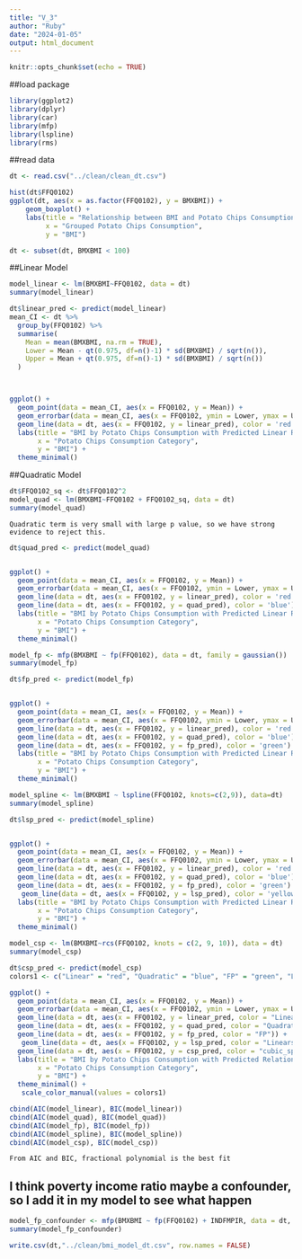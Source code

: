 ```yaml
---
title: "V_3"
author: "Ruby"
date: "2024-01-05"
output: html_document
---
```


```r
knitr::opts_chunk$set(echo = TRUE)
```

##load package
```r
library(ggplot2)
library(dplyr)
library(car)
library(mfp)
library(lspline)
library(rms)
```


##read data
```r
dt <- read.csv("../clean/clean_dt.csv")
```



```r
hist(dt$FFQ0102)
ggplot(dt, aes(x = as.factor(FFQ0102), y = BMXBMI)) +
    geom_boxplot() +
    labs(title = "Relationship between BMI and Potato Chips Consumption",
         x = "Grouped Potato Chips Consumption",
         y = "BMI") 

dt <- subset(dt, BMXBMI < 100)
```


##Linear Model
```r
model_linear <- lm(BMXBMI~FFQ0102, data = dt)
summary(model_linear)
```

```r
dt$linear_pred <- predict(model_linear)
mean_CI <- dt %>%
  group_by(FFQ0102) %>%
  summarise(
    Mean = mean(BMXBMI, na.rm = TRUE),
    Lower = Mean - qt(0.975, df=n()-1) * sd(BMXBMI) / sqrt(n()),
    Upper = Mean + qt(0.975, df=n()-1) * sd(BMXBMI) / sqrt(n())
  )



ggplot() +
  geom_point(data = mean_CI, aes(x = FFQ0102, y = Mean)) +
  geom_errorbar(data = mean_CI, aes(x = FFQ0102, ymin = Lower, ymax = Upper), width = 0.2) +
  geom_line(data = dt, aes(x = FFQ0102, y = linear_pred), color = 'red') +
  labs(title = "BMI by Potato Chips Consumption with Predicted Linear Relationship",
       x = "Potato Chips Consumption Category",
       y = "BMI") +
  theme_minimal()
```


##Quadratic Model
```r
dt$FFQ0102_sq <- dt$FFQ0102^2
model_quad <- lm(BMXBMI~FFQ0102 + FFQ0102_sq, data = dt)
summary(model_quad)
```

```asis
Quadratic term is very small with large p value, so we have strong evidence to reject this.
```

```r
dt$quad_pred <- predict(model_quad)


ggplot() +
  geom_point(data = mean_CI, aes(x = FFQ0102, y = Mean)) +
  geom_errorbar(data = mean_CI, aes(x = FFQ0102, ymin = Lower, ymax = Upper), width = 0.2) +
  geom_line(data = dt, aes(x = FFQ0102, y = linear_pred), color = 'red') +
  geom_line(data = dt, aes(x = FFQ0102, y = quad_pred), color = 'blue') +
  labs(title = "BMI by Potato Chips Consumption with Predicted Linear Relationship",
       x = "Potato Chips Consumption Category",
       y = "BMI") +
  theme_minimal()
```

```r
model_fp <- mfp(BMXBMI ~ fp(FFQ0102), data = dt, family = gaussian())
summary(model_fp)
```

```r
dt$fp_pred <- predict(model_fp)


ggplot() +
  geom_point(data = mean_CI, aes(x = FFQ0102, y = Mean)) +
  geom_errorbar(data = mean_CI, aes(x = FFQ0102, ymin = Lower, ymax = Upper), width = 0.2) +
  geom_line(data = dt, aes(x = FFQ0102, y = linear_pred), color = 'red') +
  geom_line(data = dt, aes(x = FFQ0102, y = quad_pred), color = 'blue') +
  geom_line(data = dt, aes(x = FFQ0102, y = fp_pred), color = 'green') +
  labs(title = "BMI by Potato Chips Consumption with Predicted Linear Relationship",
       x = "Potato Chips Consumption Category",
       y = "BMI") +
  theme_minimal()
```

```r
model_spline <- lm(BMXBMI ~ lspline(FFQ0102, knots=c(2,9)), data=dt)
summary(model_spline)
```

```r
dt$lsp_pred <- predict(model_spline)


ggplot() +
  geom_point(data = mean_CI, aes(x = FFQ0102, y = Mean)) +
  geom_errorbar(data = mean_CI, aes(x = FFQ0102, ymin = Lower, ymax = Upper), width = 0.2) +
  geom_line(data = dt, aes(x = FFQ0102, y = linear_pred), color = 'red') +
  geom_line(data = dt, aes(x = FFQ0102, y = quad_pred), color = 'blue') +
  geom_line(data = dt, aes(x = FFQ0102, y = fp_pred), color = 'green') +
   geom_line(data = dt, aes(x = FFQ0102, y = lsp_pred), color = 'yellow') +
  labs(title = "BMI by Potato Chips Consumption with Predicted Linear Relationship",
       x = "Potato Chips Consumption Category",
       y = "BMI") +
  theme_minimal()
```

```r
model_csp <- lm(BMXBMI~rcs(FFQ0102, knots = c(2, 9, 10)), data = dt)
summary(model_csp)
```

```r
dt$csp_pred <- predict(model_csp)
colors1 <- c("Linear" = "red", "Quadratic" = "blue", "FP" = "green", "Linearspline" = "yellow", "cubic_spline" = "purple")

ggplot() +
  geom_point(data = mean_CI, aes(x = FFQ0102, y = Mean)) +
  geom_errorbar(data = mean_CI, aes(x = FFQ0102, ymin = Lower, ymax = Upper), width = 0.2) +
  geom_line(data = dt, aes(x = FFQ0102, y = linear_pred, color = "Linear")) +
  geom_line(data = dt, aes(x = FFQ0102, y = quad_pred, color = "Quadratic")) +
  geom_line(data = dt, aes(x = FFQ0102, y = fp_pred, color = "FP")) +
   geom_line(data = dt, aes(x = FFQ0102, y = lsp_pred, color = "Linearspline")) +
  geom_line(data = dt, aes(x = FFQ0102, y = csp_pred, color = "cubic_spline")) +
  labs(title = "BMI by Potato Chips Consumption with Predicted Relationship",
       x = "Potato Chips Consumption Category",
       y = "BMI") +
  theme_minimal() +
   scale_color_manual(values = colors1)
```

```r
cbind(AIC(model_linear), BIC(model_linear))
cbind(AIC(model_quad), BIC(model_quad))
cbind(AIC(model_fp), BIC(model_fp))
cbind(AIC(model_spline), BIC(model_spline))
cbind(AIC(model_csp), BIC(model_csp))

```

```asis
From AIC and BIC, fractional polynomial is the best fit
```

## I think poverty income ratio maybe a confounder, so I add it in my model to see what happen
```r
model_fp_confounder <- mfp(BMXBMI ~ fp(FFQ0102) + INDFMPIR, data = dt, family = gaussian())
summary(model_fp_confounder)
```

```r
write.csv(dt,"../clean/bmi_model_dt.csv", row.names = FALSE)
```

